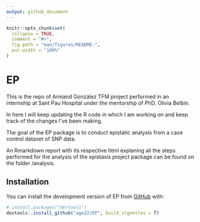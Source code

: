 ```yaml
---
output: github_document
---
```


<!-- README.md is generated from README.Rmd. Please edit that file -->

```r
knitr::opts_chunk$set(
  collapse = TRUE,
  comment = "#>",
  fig.path = "man/figures/README-",
  out.width = "100%"
)
```

# EP

<!-- badges: start -->
<!-- badges: end -->

This is the repo of Armand González TFM project performed in an internship at Sant Pau Hospital under the mentorship of PhD. Olivia Belbin.

In here I will keep updating the R code in which I am working on and keep track of the changes I've been making.

The goal of the EP package is to conduct epistatic analysis from a case control dataset of SNP data.

An Rmarkdown report with its respective html explaning all the steps performed for the analysis of the epistasis project package can be found on the folder /analysis.

## Installation

You can install the development version of EP from [GitHub](https://github.com/age22/EP) with:

``` r
# install.packages("devtools")
devtools::install_github("age22/EP", build_vignettes = T)
```
